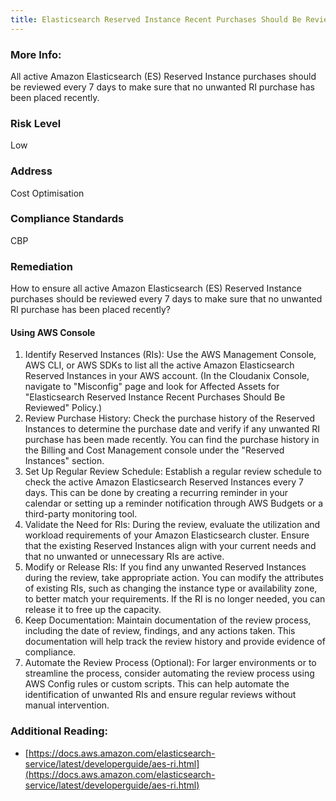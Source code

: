 ```yaml
---
title: Elasticsearch Reserved Instance Recent Purchases Should Be Reviewed
---
```


### More Info:

All active Amazon Elasticsearch (ES) Reserved Instance purchases should be reviewed every 7 days to make sure that no unwanted RI purchase has been placed recently.

### Risk Level

Low

### Address

Cost Optimisation

### Compliance Standards

CBP

### Remediation

How to ensure all active Amazon Elasticsearch (ES) Reserved Instance purchases should be reviewed every 7 days to make sure that no unwanted RI purchase has been placed recently?

#### Using AWS Console

1. Identify Reserved Instances (RIs): Use the AWS Management Console, AWS CLI, or AWS SDKs to list all the active Amazon Elasticsearch Reserved Instances in your AWS account.
   (In the Cloudanix Console, navigate to "Misconfig" page and look for Affected Assets for "Elasticsearch Reserved Instance Recent Purchases Should Be Reviewed" Policy.)
2. Review Purchase History: Check the purchase history of the Reserved Instances to determine the purchase date and verify if any unwanted RI purchase has been made recently. You can find the purchase history in the Billing and Cost Management console under the "Reserved Instances" section.
3. Set Up Regular Review Schedule: Establish a regular review schedule to check the active Amazon Elasticsearch Reserved Instances every 7 days. This can be done by creating a recurring reminder in your calendar or setting up a reminder notification through AWS Budgets or a third-party monitoring tool.
4. Validate the Need for RIs: During the review, evaluate the utilization and workload requirements of your Amazon Elasticsearch cluster. Ensure that the existing Reserved Instances align with your current needs and that no unwanted or unnecessary RIs are active.
5. Modify or Release RIs: If you find any unwanted Reserved Instances during the review, take appropriate action. You can modify the attributes of existing RIs, such as changing the instance type or availability zone, to better match your requirements. If the RI is no longer needed, you can release it to free up the capacity.
6. Keep Documentation: Maintain documentation of the review process, including the date of review, findings, and any actions taken. This documentation will help track the review history and provide evidence of compliance.
7. Automate the Review Process (Optional): For larger environments or to streamline the process, consider automating the review process using AWS Config rules or custom scripts. This can help automate the identification of unwanted RIs and ensure regular reviews without manual intervention.

### Additional Reading:

- [https://docs.aws.amazon.com/elasticsearch-service/latest/developerguide/aes-ri.html](https://docs.aws.amazon.com/elasticsearch-service/latest/developerguide/aes-ri.html)
